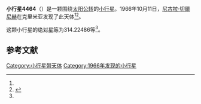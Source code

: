 {{Infobox planet
| bgcolour = #FFFFC0
| name = 4464 Vulcano
| symbol = 
| image = 
| caption = 
| discovery = yes
| discovery_ref = 
| discoverer = [[尼古拉·切爾尼赫|尼古拉·切爾尼赫]]
| discovery_site = [[克里米亚|克里米亚]] 
| discovered = 1966年10月11日
| designations = yes
| mp_name = 
| named_after = 
| alt_names = 1966 TE/ 1955 SA1 / 1985 TE
| mp_category = [[主带内小行星|主带内小行星]]
| orbit_ref = <ref name="a">[http://ssd.jpl.nasa.gov/sbdb.cgi?sstr=4464 4464 Vulcano] {{Wayback|url=http://ssd.jpl.nasa.gov/sbdb.cgi?sstr=4464 |date=20210717201435 }}，小行星數據庫瀏覽器（JPL Small-Body Database Browser）－[[美国国家航空航天局|美国国家航空航天局]]喷气推进实验室</ref>
| epoch = 2456400.5 (2013年4月18日更新)
| aphelion = {{convert|2.0844983|AU|km|3|abbr=on|lk=out}}
| perihelion = {{convert|1.8202781|AU|km|3|abbr=on}}
| semimajor = {{convert|1.9523882|AU|km|3|abbr=on}}
| eccentricity = 0.0676659
| period = 996.432026 [[日|日]]<br />2.73[[儒略年|儒略年]]
| avg_speed = 
| inclination = 20.21011
| asc_node = 11.80513
| mean_anomaly = 
| arg_peri = 314.22486
| satellites = 
| physical_characteristics = yes
| dimensions = 
| mass = 
| density = 
| surface_grav = 
| escape_velocity = 
| sidereal_day = 
| axial_tilt = 
| pole_ecliptic_lat = 
| pole_ecliptic_lon = 
| albedo = 
| temperatures= 
| temp_name1 = 
| mean_temp_1 = 
| max_temp_1 = 
| temp_name2 = 
| max_temp_2 = 
| spectral_type = 
| abs_magnitude = 314.22486
}}

'''小行星4464'''（{{lang-en|4464 Vulcano}}）是一颗围绕[[太阳|太阳]][[公转|公转]]的[[小行星|小行星]]。1966年10月11日，[[尼古拉·切爾尼赫|尼古拉·切爾尼赫]]在克里米亚发现了此天体<ref name="a" /><ref>{{cite news|title=小行星列表|url=http://cfa-www.harvard.edu/iau/lists/NumberedMPs.txt|accessdate=2013-07-08|newspaper=哈佛大学|archive-date=2008-05-17|archive-url=https://web.archive.org/web/20080517010638/http://cfa-www.harvard.edu/iau/lists/NumberedMPs.txt|dead-url=no}}</ref>。

这颗小行星的[[绝对星等|绝对星等]]为314.22486等<ref name="a" />。

==参考文献==
{{reflist}}
{{Minor Planet Number|[[小行星4463|小行星4463]]|[[小行星4465|小行星4465]]}}

{{小天体}}

[[Category:小行星带天体|Category:小行星带天体]]
[[Category:1966年发现的小行星|Category:1966年发现的小行星]]

{{asteroid-stub}}